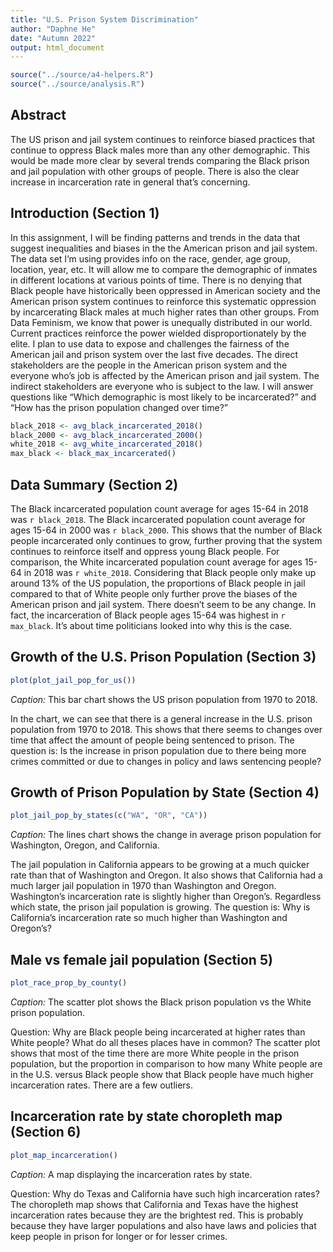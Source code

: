 ```yaml
---
title: "U.S. Prison System Discrimination"
author: "Daphne He"
date: "Autumn 2022"
output: html_document
---
```


```r
source("../source/a4-helpers.R")
source("../source/analysis.R")
```

## Abstract 
The US prison and jail system continues to reinforce biased practices that continue to oppress Black males more than any other demographic. This would be made more clear by several trends comparing the Black prison and jail population with other groups of people. There is also the clear increase in incarceration rate in general that's concerning. 

## Introduction (Section 1)
In this assignment, I will be finding patterns and trends in the data that suggest inequalities and biases in the the American prison and jail system. The data set I'm using provides info on the race, gender, age group, location, year, etc. It will allow me to compare the demographic of inmates in different locations at various points of time. There is no denying that Black people have historically been oppressed in American society and the American prison system continues to reinforce this systematic oppression by incarcerating Black males at much higher rates than other groups. From Data Feminism, we know that power is unequally distributed in our world. Current practices reinforce the power wielded disproportionately by the elite. I plan to use data to expose and challenges the fairness of the American jail and prison system over the last five decades. The direct stakeholders are the people in the American prison system and the everyone who's job is affected by the American prison and jail system. The indirect stakeholders are everyone who is subject to the law. I will answer questions like "Which demographic is most likely to be incarcerated?" and "How has the prison population changed over time?"

```r
black_2018 <- avg_black_incarcerated_2018()
black_2000 <- avg_black_incarcerated_2000()
white_2018 <- avg_white_incarcerated_2018()
max_black <- black_max_incarcerated()
```

## Data Summary (Section 2)
The Black incarcerated population count average for ages 15-64 in 2018 was `r black_2018`. The Black incarcerated population count average for ages 15-64 in 2000 was `r black_2000`. This shows that the number of Black people incarcerated only continues to grow, further proving that the system continues to reinforce itself and oppress young Black people. For comparison, the White incarcerated population count average for ages 15-64 in 2018 was `r white_2018`. Considering that Black people only make up around 13% of the US population, the proportions of Black people in jail compared to that of White people only further prove the biases of the American prison and jail system. There doesn't seem to be any change. In fact, the incarceration of Black people ages 15-64 was highest in `r max_black`. It's about time politicians looked into why this is the case. 


## Growth of the U.S. Prison Population (Section 3)
```r
plot(plot_jail_pop_for_us())
```

*Caption:* This bar chart shows the US prison population from 1970 to 2018. 

In the chart, we can see that there is a general increase in the U.S. prison population from 1970 to 2018. This shows that there seems to changes over time that affect the amount of people being sentenced to prison. The question is: Is the increase in prison population due to there being more crimes committed or due to changes in policy and laws sentencing people?

## Growth of Prison Population by State (Section 4)

```r
plot_jail_pop_by_states(c("WA", "OR", "CA"))
```

*Caption:* The lines chart shows the change in average prison population for Washington, Oregon, and California. 

The jail population in California appears to be growing at a much quicker rate than that of Washington and Oregon. It also shows that California had a much larger jail population in 1970 than Washington and Oregon. Washington's incarceration rate is slightly higher than Oregon's. Regardless which state, the prison jail population is growing. The question is: Why is California's incarceration rate so much higher than Washington and Oregon's?

## Male vs female jail population (Section 5)

```r
plot_race_prop_by_county()
```

*Caption:* The scatter plot shows the Black prison population vs the White prison population.

Question: Why are Black people being incarcerated at higher rates than White people? What do all theses places have in common? The scatter plot shows that most of the time there are more White people in the prison population, but the proportion in comparison to how many White people are in the U.S. versus Black people show that Black people have much higher incarceration rates. There are a few outliers. 

## Incarceration rate by state choropleth map (Section 6)
```r
plot_map_incarceration()
```

*Caption:* A map displaying the incarceration rates by state.

Question: Why do Texas and California have such high incarceration rates?
The choropleth map shows that California and Texas have the highest incarceration rates because they are the brightest red. This is probably because they have larger populations and also have laws and policies that keep people in prison for longer or for lesser crimes. 
